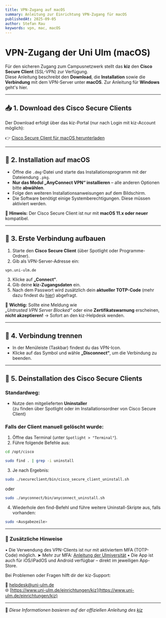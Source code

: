 ```yaml
---
title: VPN-Zugang auf macOS
summary: Anleitung zur Einrichtung VPN-Zugang für macOS
publishedAt: 2025-09-05
author: Stefan Rau
keywords: vpn, mac, macOS
---
```


# VPN-Zugang der Uni Ulm (macOS)

Für den sicheren Zugang zum Campusnetzwerk stellt das **kiz** den **Cisco Secure Client** (SSL-VPN) zur Verfügung.  
Diese Anleitung beschreibt den **Download**, die **Installation** sowie die **Verbindung** mit dem VPN-Server unter **macOS**. Zur Anleitung für **Windows** geht's <Link href="/guides/vpn/windows">hier</Link>.

---

## 📥 1. Download des Cisco Secure Clients

Der Download erfolgt über das kiz-Portal (nur nach Login mit kiz-Account möglich):

👉 [Cisco Secure Client für macOS herunterladen](https://portal.uni-ulm.de/SoftwarePortalWI/secure/download.html?groupname=&sid=396&filename=secure-client-macos.dmg)

---

## 💾 2. Installation auf macOS

- Öffne die `.dmg`-Datei und starte das Installationsprogramm mit der Dateiendung `.pkg`.
- **Nur das Modul „AnyConnect VPN“ installieren** – alle anderen Optionen bitte **abwählen**.
- Folge den weiteren Installationsanweisungen auf dem Bildschirm.
- Die Software benötigt einige Systemberechtigungen. Diese müssen aktiviert werden.

🛑 **Hinweis:** Der Cisco Secure Client ist nur mit **macOS 11.x oder neuer** kompatibel.

---

## 🔐 3. Erste Verbindung aufbauen

1. Starte den **Cisco Secure Client** (über Spotlight oder Programme-Ordner).
2. Gib als VPN-Server-Adresse ein:
```bash
vpn.uni-ulm.de 
```
3. Klicke auf **„Connect“**.
4. Gib deine **kiz-Zugangsdaten** ein.
5. Nach dem Passwort wird zusätzlich dein **aktueller TOTP-Code** (mehr dazu findest du [hier](https://www.ulmiversitaet.de/guides/mfa)) abgefragt.

🛑 **Wichtig:** Sollte eine Meldung wie  
_„Untrusted VPN Server Blocked“_ oder eine **Zertifikatswarnung** erscheinen,  
**nicht akzeptieren!** → Sofort an den kiz-Helpdesk wenden.

---

## 🔌 4. Verbindung trennen

- In der Menüleiste (Taskbar) findest du das VPN-Icon.
- Klicke auf das Symbol und wähle **„Disconnect“**, um die Verbindung zu beenden.

---

## 🔄 5. Deinstallation des Cisco Secure Clients

### Standardweg:

- Nutze den mitgelieferten **Uninstaller**  
  (zu finden über Spotlight oder im Installationsordner von Cisco Secure Client)

### Falls der Client manuell gelöscht wurde:

1. Öffne das Terminal (unter `Spotlight > "Terminal"`).
2. Führe folgende Befehle aus:

```bash
cd /opt/cisco
```
```bash
sudo find . | grep -i uninstall
```

3. Je nach Ergebnis:

```bash
sudo ./secureclient/bin/cisco_secure_client_uninstall.sh
```

oder

```bash
sudo ./anyconnect/bin/anyconnect_uninstall.sh
```

4. Wiederhole den find-Befehl und führe weitere Uninstall-Skripte aus, falls vorhanden:

```bash
sudo <Ausgabezeile>
```

---

### 📎 Zusätzliche Hinweise

• Die Verwendung des VPN-Clients ist nur mit aktiviertem MFA (TOTP-Code) möglich.
➤ Mehr zur MFA: [Anleitung der Ulmiversität](https://www.ulmiversitaet.de/guides/mfa)
• Die App ist auch für iOS/iPadOS und Android verfügbar – direkt im jeweiligen App-Store.

Bei Problemen oder Fragen hilft dir der kiz-Support:

📧 [helpdesk@uni-ulm.de](mailto:helpdesk@uni-ulm.de)  
🌐 [https://www.uni-ulm.de/einrichtungen/kiz](https://www.uni-ulm.de/einrichtungen/kiz)

---

🔗 _Diese Informationen basieren auf der offiziellen Anleitung des [kiz](https://www.uni-ulm.de/einrichtungen/kiz/service-katalog/netzwerk-konnektivitaet/vpn/ssl-vpn/)_
